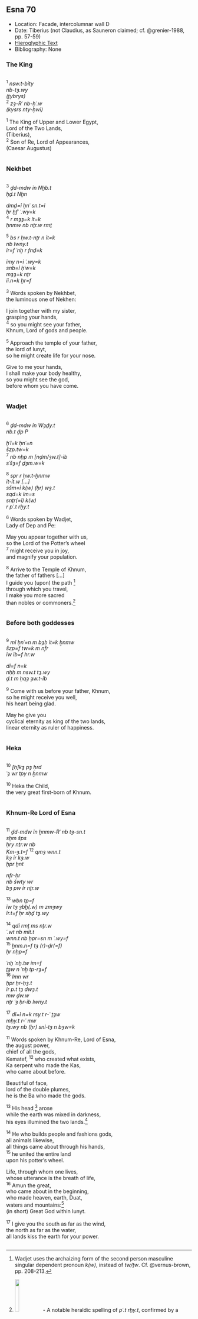 ## Esna 70 {-}  
  
- Location: Facade, intercolumnar wall D  
- Date: Tiberius (not Claudius, as Sauneron claimed; cf. @grenier-1988, pp. 57-59)  
- [Hieroglyphic Text](https://www.ifao.egnet.net/uploads/publications/enligne/Temples-Esna002.pdf#page=215){target="_blank"}  
- Bibliography: None  
  
<style>  
  .col2 {  
    columns: 2 300px;         /* number of columns and width in pixels*/  
    -webkit-columns: 2 300px; /* chrome, safari */  
    -moz-columns: 2 300px;    /* firefox */  
    -webkit-column-break-inside: avoid;  
    -page-break-inside: avoid;  
    -break-inside: avoid;  
  }  
  
</style>  
  
### The King {-}  
  
<div class="col2">  
^1^ *nsw.t-bỉty   *  
*nb-tȝ.wy  *  
*(ṯybrys) *  
^2^ *zȝ-Rʿ nb-ḫʿ.w  *  
*(kysrs nty-ḫwỉ) *  
   
^1^ The King of Upper and Lower Egypt,  
Lord of the Two Lands,  
(Tiberius),  
^2^ Son of Re, Lord of Appearances,  
(Caesar Augustus)  
  
</div>  
  
### Nekhbet {-}  
  
<div class="col2">  
^3^ *ḏd-mdw ỉn Nḫb.t *  
*ḥḏ.t Nḫn  *  
    
*dmḏ=ỉ ḥnʿ sn.t=ỉ *  
  *ḥr ḫfʿ ʿ.wy=k  *  
     ^4^ *r mȝȝ=k ỉt=k  *  
       *ẖnmw nb nṯr.w rmṯ  *  
    
^5^ *bs r ḥw.t-nṯr n ỉt=k   *  
  *nb Iwny.t  *  
  *ỉr=f ʿnḫ r fnḏ=k  *  
    
*ỉmy n=ỉ ʿ.wy=k  *  
*snb=ỉ ḥʿw=k  *  
*mȝȝ=k nṯr  *  
  *ỉỉ.n=k ḫr=f  *  
   
^3^ Words spoken by Nekhbet,  
the luminous one of Nekhen:  
  
I join together with my sister,  
  grasping your hands,  
    ^4^ so you might see your father,  
      Khnum, Lord of gods and people.  
        
^5^ Approach the temple of your father,  
  the lord of Iunyt,  
    so he might create life for your nose.  
  
Give to me your hands,  
I shall make your body healthy,  
so you might see the god,  
  before whom you have come.  
  
  
</div>  
  
  
### Wadjet {-}  
<div class="col2">    
^6^ *ḏd-mdw ỉn Wȝḏy.t *  
*nb.t ḏp P  *  
    
*ḫʿỉ=k ḥnʿ=n  *  
*šzp.tw=k*   
  ^7^ *nb nḥp m [nḏm/ȝw.t]-ỉb  *  
*sʿšȝ=f ḏȝm.w=k  *  
    
^8^ *spr r ḥw.t-ẖnmw  *  
*ỉt-ỉt.w [...]  *  
*sšm=ỉ k(w) (ḥr) wȝ.t  *  
  *sqd=k ỉm=s  *  
*snṯr(=ỉ) k(w) *   
    *r pʿ.t rḫy.t  *  
   
^6^ Words spoken by Wadjet,   
Lady of Dep and Pe:  
  
May you appear together with us,  
so the Lord of the Potter's wheel   
  ^7^ might receive you in joy,  
and magnify your population.  
  
^8^ Arrive to the Temple of Khnum,  
the father of fathers [...]  
I guide you (upon) the path [^fn-70-0]  
   through which you travel,  
I make you more sacred   
   than nobles or commoners.[^fn-70-1]  
  
</div>  
  
  
  
### Before both goddesses {-}  
<div class="col2">  
^9^ *mỉ ḥnʿ=n m bȝḥ ỉt=k ẖnmw  *  
*šzp=f tw=k m nfr  *  
  *ỉw ỉb=f hr.w  *  
    
*dỉ=f n=k *  
  *nḥḥ m nsw.t tȝ.wy  *  
  *ḏ.t m ḥqȝ ȝw.t-ỉb  *  
   
^9^ Come with us before your father, Khnum,  
so he might receive you well,  
   his heart being glad.  
  
May he give you  
   cyclical eternity as king of the two lands,  
   linear eternity as ruler of happiness.  
  
</div>  
  
  
### Heka {-}  
<div class="col2">   
^10^ *[ḥ]kȝ pȝ ẖrd  *  
*ʿȝ wr tpy n ẖnmw  *  
  
^10^ Heka the Child,  
the very great first-born of Khnum.  
  
</div>  
  
  
### Khnum-Re Lord of Esna {-}  
<div class="col2">  
^11^ *ḏd-mdw ỉn ẖnmw-Rʿ nb tȝ-sn.t  *  
*sḫm šps  *  
*ḥry nṯr.w nb  *  
*Km-ȝ.t=f* ^12^ *qmȝ wnn.t  *  
*kȝ ỉr kȝ.w  *  
*ḫpr ḫnt  *  
   
*nfr-ḥr*   
*nb šwty wr  *  
*bȝ pw ỉr nṯr.w  *  
  
^13^ *wbn tp=f  *  
  *ỉw tȝ ȝbḫ(.w) m zmȝwy  *  
*ỉr.t=f ḥr sḥḏ tȝ.wy  *  
    
^14^ *qdỉ rmṯ ms nṯr.w   *  
  *ʿ.wt nb mỉt.t  *  
*wnn.t nb ḫpr=sn m ʿ.wy=f  *  
^15^ *ẖnm.n=f tȝ (r)-ḏr(=f)  *  
  *ḥr nḥp=f  *  
    
*ʿnḫ ʿnḫ.tw ỉm=f  *  
*ṯȝw n ʿnḫ tp-rȝ=f  *  
^16^ *Imn wr *  
*ḫpr ẖr-ḥȝ.t  *  
*ỉr p.t tȝ dwȝ.t *  
    *mw ḏw.w  *  
  *nṯr ʿȝ ḥr-ỉb Iwny.t  *  
    
^17^ *dỉ=ỉ n=k rsy.t r-ʿ ṯȝw  *  
  *mḥy.t r-ʿ mw  *  
*tȝ.wy nb (ḥr) snỉ-tȝ n bȝw=k  *  
   
^11^ Words spoken by Khnum-Re, Lord of Esna,  
the august power,  
chief of all the gods,  
Kematef, ^12^ who created what exists,  
Ka serpent who made the Kas,  
who came about before.  
  
Beautiful of face,   
lord of the double plumes,  
he is the Ba who made the gods.  
  
^13^ His head [^fn-70-2] arose   
  while the earth was mixed in darkness,  
his eyes illumined the two lands.[^fn-70-3]  
  
^14^ He who builds people and fashions gods,  
  all animals likewise,  
all things came about through his hands,  
^15^ he united the entire land  
  upon his potter's wheel.  
  
Life, through whom one lives,  
whose utterance is the breath of life,  
^16^ Amun the great,   
who came about in the beginning,  
who made heaven, earth, Duat,   
  waters and mountains:[^fn-70-4]  
    (in short) Great God within Iunyt.  
  
^17^ I give you the south as far as the wind,  
  the north as far as the water,  
all lands kiss the earth for your power.  
  
</div>  
  
[^fn-70-0]: Wadjet uses the archaizing form of the second person masculine singular dependent pronoun *k(w)*, instead of *tw/ṯw*. Cf. @vernus-brown, pp. 208-213.  
  
[^fn-70-1]: ![](images/70_1.png){width=15%} - A notable heraldic spelling of *pʿ.t rḫy.t*, confirmed by a fuller writing in [Esna 191],11:  
![](images/70_4.png){width=25%}.   
The first sign is relatively common, but the latter has not been registered before. Typically, a person holding a small bird or goose writes *zȝw*, "Sais" (@kurth-1, p. 132, 25e). The current phonetic value is apparently derived from two geese in the word *rḫ.ty*, "washers" (Wb II, 448, 9-11). A similar goose appears in this word in Esna IV, 416, 2: ![](images/70_3.png){width=18%}  
  
[^fn-70-2]: ![](images/70_2.png){width=15%} - Elsewhere at Esna, a similar animal head typically writes *ȝ.t*, "moment." This is most likely a hippopotamus head, which elsewhere writes *Dp*, "Buto", via substitution with the human head (@klotz-philae, p. 104, n. 136).  
  
[^fn-70-3]: The same cosmic event, the initial creation of light by Khnum, is described in greater detail in *Esna* II 17, 12-15, with a direct parallel to this text: "while the earth was mixed in darkness (*ỉw tȝ ȝbḫ(.w) m zmȝwy*) (...) he opened his eyes, and light came into being immediately (*ptḥ.n=f ỉr.ty=f ḫpr wyn ḥr-ʿ*); cf. @pichel, pp. 34-39.  The text previously mentioned Kematef, the first serpent god who remains in Nun; his successor, Irita, is typically the one who rises from Nun, head first, to create light and solidify the earth: @klotz-caesar, pp. 122-125. Just like Amun in Thebes, Khnum at Esna embodied both "generations" of the creator.  
  
[^fn-70-4]: Typical epithets of Amun in the Graeco-Roman period, who is usually "lord" of this list of celestial regions: @klotz-caesar, p. 60, with n. 104. Applied to Amun elewhere at *Esna* II, 25, 8-9; *Esna* VI, 487, 10-11; 518, 8-9.